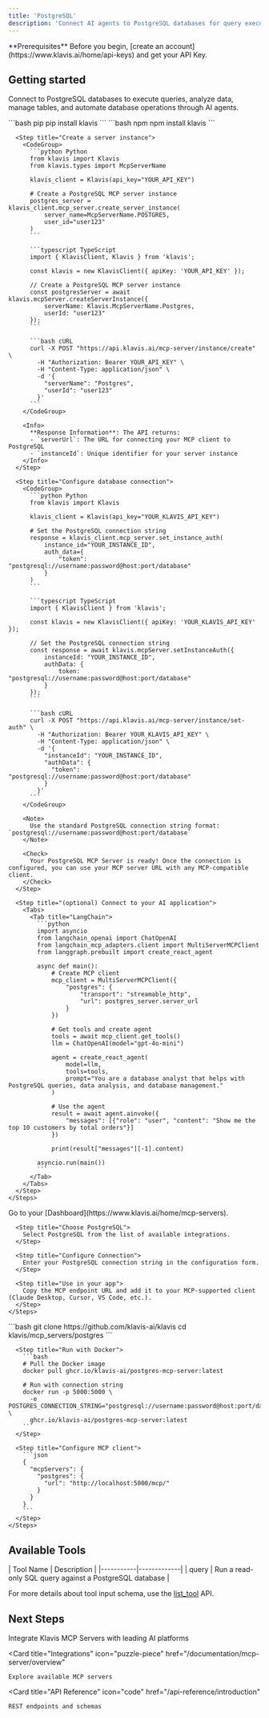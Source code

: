 ```yaml
---
title: 'PostgreSQL'
description: 'Connect AI agents to PostgreSQL databases for query execution, data analysis, and database management automation'
---
```


<Info>
  **Prerequisites**
  Before you begin, [create an account](https://www.klavis.ai/home/api-keys) and get your API Key.
</Info>

## Getting started

Connect to PostgreSQL databases to execute queries, analyze data, manage tables, and automate database operations through AI agents.

<Tabs>
  <Tab title="API">
    <Steps>
      <Step title="Install the SDKs (optional)">
        <CodeGroup>
          ```bash pip
          pip install klavis
          ```
          ```bash npm
          npm install klavis
          ```
        </CodeGroup>
      </Step>
      
      <Step title="Create a server instance">
        <CodeGroup>
          ```python Python
          from klavis import Klavis
          from klavis.types import McpServerName
          
          klavis_client = Klavis(api_key="YOUR_API_KEY")
          
          # Create a PostgreSQL MCP server instance
          postgres_server = klavis_client.mcp_server.create_server_instance(
              server_name=McpServerName.POSTGRES,
              user_id="user123"
          )
          ```
          
          ```typescript TypeScript
          import { KlavisClient, Klavis } from 'klavis';
          
          const klavis = new KlavisClient({ apiKey: 'YOUR_API_KEY' });
          
          // Create a PostgreSQL MCP server instance
          const postgresServer = await klavis.mcpServer.createServerInstance({
              serverName: Klavis.McpServerName.Postgres,
              userId: "user123"
          });
          ```
          
          ```bash cURL
          curl -X POST "https://api.klavis.ai/mcp-server/instance/create" \
            -H "Authorization: Bearer YOUR_API_KEY" \
            -H "Content-Type: application/json" \
            -d '{
              "serverName": "Postgres",
              "userId": "user123"
            }'
          ```
        </CodeGroup>
        
        <Info>
          **Response Information**: The API returns:
          - `serverUrl`: The URL for connecting your MCP client to PostgreSQL
          - `instanceId`: Unique identifier for your server instance
        </Info>
      </Step>
      
      <Step title="Configure database connection">
        <CodeGroup>
          ```python Python
          from klavis import Klavis
          
          klavis_client = Klavis(api_key="YOUR_KLAVIS_API_KEY")
          
          # Set the PostgreSQL connection string
          response = klavis_client.mcp_server.set_instance_auth(
              instance_id="YOUR_INSTANCE_ID",
              auth_data={
                  "token": "postgresql://username:password@host:port/database"
              }
          )
          ```
          
          ```typescript TypeScript
          import { KlavisClient } from 'klavis';
          
          const klavis = new KlavisClient({ apiKey: 'YOUR_KLAVIS_API_KEY' });
          
          // Set the PostgreSQL connection string
          const response = await klavis.mcpServer.setInstanceAuth({
              instanceId: "YOUR_INSTANCE_ID",
              authData: {
                  token: "postgresql://username:password@host:port/database"
              }
          });
          ```
          
          ```bash cURL
          curl -X POST "https://api.klavis.ai/mcp-server/instance/set-auth" \
            -H "Authorization: Bearer YOUR_KLAVIS_API_KEY" \
            -H "Content-Type: application/json" \
            -d '{
              "instanceId": "YOUR_INSTANCE_ID",
              "authData": {
                "token": "postgresql://username:password@host:port/database"
              }
            }'
          ```
        </CodeGroup>
        
        <Note>
          Use the standard PostgreSQL connection string format: `postgresql://username:password@host:port/database`
        </Note>
        
        <Check>
          Your PostgreSQL MCP Server is ready! Once the connection is configured, you can use your MCP server URL with any MCP-compatible client.
        </Check>
      </Step>
      
      <Step title="(optional) Connect to your AI application">
        <Tabs>
          <Tab title="LangChain">
            ```python
            import asyncio
            from langchain_openai import ChatOpenAI
            from langchain_mcp_adapters.client import MultiServerMCPClient
            from langgraph.prebuilt import create_react_agent
            
            async def main():
                # Create MCP client
                mcp_client = MultiServerMCPClient({
                    "postgres": {
                        "transport": "streamable_http",
                        "url": postgres_server.server_url
                    }
                })
                
                # Get tools and create agent
                tools = await mcp_client.get_tools()
                llm = ChatOpenAI(model="gpt-4o-mini")
                
                agent = create_react_agent(
                    model=llm,
                    tools=tools,
                    prompt="You are a database analyst that helps with PostgreSQL queries, data analysis, and database management."
                )
                
                # Use the agent
                result = await agent.ainvoke({
                    "messages": [{"role": "user", "content": "Show me the top 10 customers by total orders"}]
                })
                
                print(result["messages"][-1].content)
            
            asyncio.run(main())
            ```
          </Tab>
        </Tabs>
      </Step>
    </Steps>
  </Tab>
  
  <Tab title="UI">
    <Steps>
      <Step title="Open Dashboard">
        Go to your [Dashboard](https://www.klavis.ai/home/mcp-servers).
      </Step>
      
      <Step title="Choose PostgreSQL">
        Select PostgreSQL from the list of available integrations.
      </Step>
      
      <Step title="Configure Connection">
        Enter your PostgreSQL connection string in the configuration form.
      </Step>
      
      <Step title="Use in your app">
        Copy the MCP endpoint URL and add it to your MCP-supported client (Claude Desktop, Cursor, VS Code, etc.).
      </Step>
    </Steps>
  </Tab>
  
  <Tab title="Open Source">
    <Steps>
      <Step title="Clone repository (for developers to build from source)">
        ```bash
        git clone https://github.com/klavis-ai/klavis
        cd klavis/mcp_servers/postgres
        ```
      </Step>
      
      <Step title="Run with Docker">
        ```bash
        # Pull the Docker image
        docker pull ghcr.io/klavis-ai/postgres-mcp-server:latest
        
        # Run with connection string
        docker run -p 5000:5000 \
          -e POSTGRES_CONNECTION_STRING="postgresql://username:password@host:port/database" \
          ghcr.io/klavis-ai/postgres-mcp-server:latest
        ```
      </Step>
      
      <Step title="Configure MCP client">
        ```json
        {
          "mcpServers": {
            "postgres": {
              "url": "http://localhost:5000/mcp/"
            }
          }
        }
        ```
      </Step>
    </Steps>
  </Tab>
</Tabs>

## Available Tools

<Accordion title="Tools Information">
| Tool Name | Description |
|-----------|-------------|
| query | Run a read-only SQL query against a PostgreSQL database |
</Accordion>

<Note>For more details about tool input schema, use the [list_tool](https://docs.klavis.ai/api-reference/mcp-server/list-tools) API.</Note>

## Next Steps

<CardGroup>
  <Card
    title="AI Platform Integrations"
    icon="robot"
    href="/documentation/ai-platform-integration/overview"
  >
    Integrate Klavis MCP Servers with leading AI platforms
  </Card>
  
  <Card
    title="Integrations"
    icon="puzzle-piece"
    href="/documentation/mcp-server/overview"
  >
    Explore available MCP servers
  </Card>
  
  <Card
    title="API Reference"
    icon="code"
    href="/api-reference/introduction"
  >
    REST endpoints and schemas
  </Card>
</CardGroup>